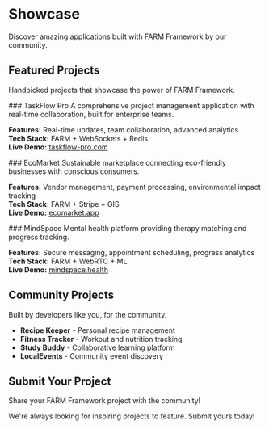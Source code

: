 # Showcase

Discover amazing applications built with FARM Framework by our community.

## Featured Projects

Handpicked projects that showcase the power of FARM Framework.

<Card>
<CardContent>
### TaskFlow Pro
A comprehensive project management application with real-time collaboration, built for enterprise teams.

**Features:** Real-time updates, team collaboration, advanced analytics  
**Tech Stack:** FARM + WebSockets + Redis  
**Live Demo:** [taskflow-pro.com](https://taskflow-pro.com)

</CardContent>
</Card>

<Card>
<CardContent>
### EcoMarket
Sustainable marketplace connecting eco-friendly businesses with conscious consumers.

**Features:** Vendor management, payment processing, environmental impact tracking  
**Tech Stack:** FARM + Stripe + GIS  
**Live Demo:** [ecomarket.app](https://ecomarket.app)

</CardContent>
</Card>

<Card>
<CardContent>
### MindSpace
Mental health platform providing therapy matching and progress tracking.

**Features:** Secure messaging, appointment scheduling, progress analytics  
**Tech Stack:** FARM + WebRTC + ML  
**Live Demo:** [mindspace.health](https://mindspace.health)

</CardContent>
</Card>

## Community Projects

Built by developers like you, for the community.

- **Recipe Keeper** - Personal recipe management
- **Fitness Tracker** - Workout and nutrition tracking
- **Study Buddy** - Collaborative learning platform
- **LocalEvents** - Community event discovery

## Submit Your Project

Share your FARM Framework project with the community!

<Callout type="success">
  We're always looking for inspiring projects to feature. Submit yours today!
</Callout>
